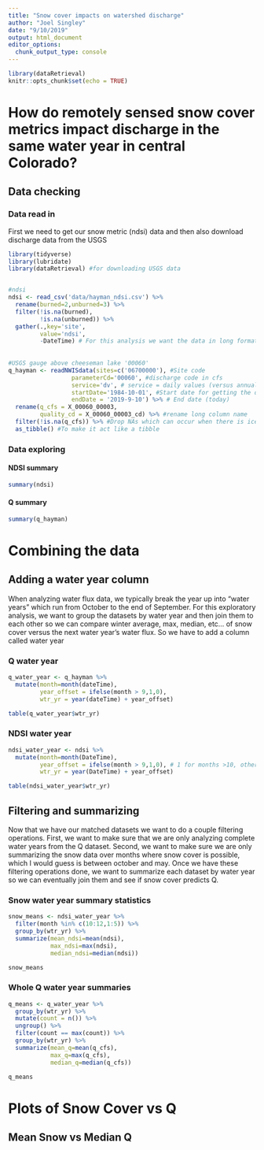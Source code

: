 ```yaml
---
title: "Snow cover impacts on watershed discharge"
author: "Joel Singley"
date: "9/10/2019"
output: html_document
editor_options: 
  chunk_output_type: console
---
```


```r
library(dataRetrieval)
knitr::opts_chunk$set(echo = TRUE)
```

# How do remotely sensed snow cover metrics impact discharge in the same water year in central Colorado?

## Data checking

### Data read in
First we need to get our snow metric (ndsi) data and then also download discharge data from the USGS

```r
library(tidyverse) 
library(lubridate)
library(dataRetrieval) #for downloading USGS data


#ndsi 
ndsi <- read_csv('data/hayman_ndsi.csv') %>%
  rename(burned=2,unburned=3) %>%
  filter(!is.na(burned),
         !is.na(unburned)) %>%
  gather(.,key='site',
         value='ndsi',
         -DateTime) # For this analysis we want the data in long format
  
  
#USGS gauge above cheeseman lake '00060'
q_hayman <- readNWISdata(sites=c('06700000'), #Site code 
                  parameterCd='00060', #discharge code in cfs
                  service='dv', # service = daily values (versus annual)
                  startDate='1984-10-01', #Start date for getting the data
                  endDate = '2019-9-10') %>% # End date (today) 
  rename(q_cfs = X_00060_00003,
         quality_cd = X_00060_00003_cd) %>% #rename long column name
  filter(!is.na(q_cfs)) %>% #Drop NAs which can occur when there is ice or sensor breaks
  as_tibble() #To make it act like a tibble

```


### Data exploring
#### NDSI summary

```r
summary(ndsi)

```

#### Q summary
```r
summary(q_hayman)

```

# Combining the data

## Adding a water year column

When analyzing water flux data, we typically break the year up into “water years” which run from October to the end of September. For this exploratory analysis, we want to group the datasets by water year and then join them to each other so we can compare winter average, max, median, etc… of snow cover versus the next water year’s water flux. So we have to add a column called water year

### Q water year

```r
q_water_year <- q_hayman %>%
  mutate(month=month(dateTime),
         year_offset = ifelse(month > 9,1,0),
         wtr_yr = year(dateTime) + year_offset)

table(q_water_year$wtr_yr)
```

### NDSI water year

```r
ndsi_water_year <- ndsi %>%
  mutate(month=month(DateTime),
         year_offset = ifelse(month > 9,1,0), # 1 for months >10, otherwise 0
         wtr_yr = year(DateTime) + year_offset)

table(ndsi_water_year$wtr_yr)
```

## Filtering and summarizing

Now that we have our matched datasets we want to do a couple filtering operations. First, we want to make sure that we are only analyzing complete water years from the Q dataset. Second, we want to make sure we are only summarizing the snow data over months where snow cover is possible, which I would guess is between october and may. Once we have these filtering operations done, we want to summarize each dataset by water year so we can eventually join them and see if snow cover predicts Q.

### Snow water year summary statistics

```r
snow_means <- ndsi_water_year %>%
  filter(month %in% c(10:12,1:5)) %>%
  group_by(wtr_yr) %>%
  summarize(mean_ndsi=mean(ndsi),
            max_ndsi=max(ndsi),
            median_ndsi=median(ndsi))

snow_means
```

### Whole Q water year summaries

```r
q_means <- q_water_year %>%
  group_by(wtr_yr) %>%
  mutate(count = n()) %>%
  ungroup() %>%
  filter(count == max(count)) %>%
  group_by(wtr_yr) %>%
  summarize(mean_q=mean(q_cfs),
            max_q=max(q_cfs),
            median_q=median(q_cfs))

q_means
```

# Plots of Snow Cover vs Q

## Mean Snow vs Median Q
```r

```

